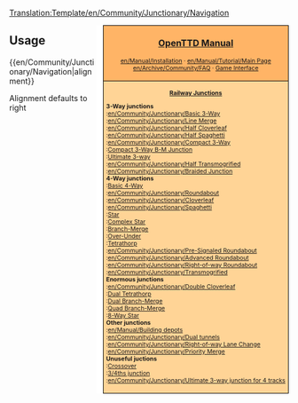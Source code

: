 <noinclude>[[Translation:Template/en/Community/Junctionary/Navigation]]</noinclude><div style="float:right; padding-left:12px; background:#ffffff;">
<div style="border:1px solid #000000; background:#ffb466; padding:5px; -moz-border-radius-topleft:5px; -moz-border-radius-topright:5px; font-size: 12pt;">
<center><strong><font size="3">[[en/Manual/Main Page|OpenTTD Manual]]</font></strong></center>
<div style="font-size: 8pt; text-align: center;">
[[en/Manual/Installation]] &middot; 
[[en/Manual/Tutorial/Main Page]]<br />
[[en/Archive/Community/FAQ]] &middot; 
[[en/Manual/Game interface|Game Interface]]
</div>
</div>
<div style="border:1px solid black; border-top-width: 0px; background:#ffd496; padding:5px; -moz-border-radius-bottomleft:5px; -moz-border-radius-bottomright:8px; font-size: 8pt;">

<center>'''[[en/Community/Junctionary/Main Page|Railway Junctions]]'''</center>
'''3-Way junctions'''<br>
:[[en/Community/Junctionary/Basic 3-Way]]<br>
:[[en/Community/Junctionary/Line Merge]]<br>
:[[en/Community/Junctionary/Half Cloverleaf]]<br>
:[[en/Community/Junctionary/Half Spaghetti]]<br>
:[[en/Community/Junctionary/Compact 3-Way]]<br>
:[[en/Community/Junctionary/Compact 3-Way Branch-Merge Junction|Compact 3-Way B-M Junction]]<br>
:[[en/Community/Junctionary/Ultimate 3-way junction|Ultimate 3-way]]<br>
:[[en/Community/Junctionary/Half Transmogrified]]<br>
:[[en/Community/Junctionary/Braided Junction]]<br>

'''4-Way junctions'''<br>
:[[en/Community/Junctionary/Basic 4-Way Junction|Basic 4-Way]]<br>
:[[en/Community/Junctionary/Roundabout]]<br>
:[[en/Community/Junctionary/Cloverleaf]]<br>
:[[en/Community/Junctionary/Spaghetti]]<br>
:[[en/Community/Junctionary/Star Junction|Star]]<br>
:[[en/Community/Junctionary/Complex Star Junction|Complex Star]]<br>
:[[en/Community/Junctionary/Branch-Merge Junction|Branch-Merge]]<br>
:[[en/Community/Junctionary/Tetrathorp-Junction|Over-Under]]<br>
:[[en/Community/Junctionary/Tetrathorp-Junction|Tetrathorp]]<br>
:[[en/Community/Junctionary/Pre-Signaled Roundabout]]<br>
:[[en/Community/Junctionary/Advanced Roundabout]]<br>
:[[en/Community/Junctionary/Right-of-way Roundabout]]<br>
:[[en/Community/Junctionary/Transmogrified]]<br>

'''Enormous junctions'''<br>
:[[en/Community/Junctionary/Double Cloverleaf]]<br>
:[[en/Community/Junctionary/Dual Tetrathorp-Junction|Dual Tetrathorp]]<br>
:[[en/Community/Junctionary/Dual Branch-Merge Junction|Dual Branch-Merge]]<br>
:[[en/Community/Junctionary/Quad Branch-Merge Junction|Quad Branch-Merge]]<br>
:[[en/Community/Junctionary/8 way Star Junction|8-Way Star]]<br>

'''Other junctions'''<br>
:[[en/Manual/Building depots]]<br>
:[[en/Community/Junctionary/Dual tunnels]]<br>
:[[en/Community/Junctionary/Right-of-way Lane Change]]<br>
:[[en/Community/Junctionary/Priority Merge]]<br>

'''Unuseful juctions'''<br>
:[[en/Community/Junctionary/Crossover-Junction|Crossover]]<br>
:[[en/Community/Junctionary/3∕4ths junction|3/4ths junction]]<br>
:[[en/Community/Junctionary/Ultimate 3-way junction for 4 tracks]]<br>
</div>
</div>
<noinclude>


==Usage==
<nowiki>{{en/Community/Junctionary/Navigation|alignment}}</nowiki>

Alignment defaults to right
</noinclude>